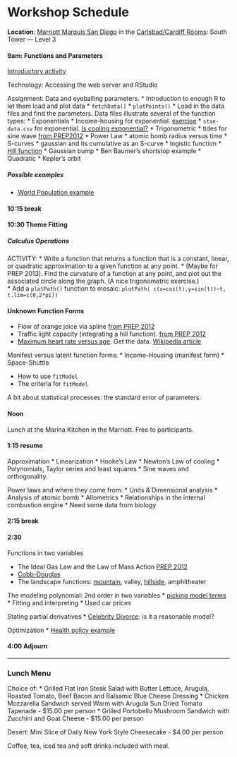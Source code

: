 Workshop Schedule
========================================================

**Location**: [Marriott Marquis San Diego](http://www.marriott.com/hotels/maps/travel/sandt-san-diego-marriott-marquis-and-marina/) in the [Carlsbad/Cardiff Rooms](http://www.marriott.com/hotelwebsites/us/s/sandt/SANDT_PDF/SANDT%20All-FloorDiagram2012-Color.pdf): South Tower --- Level 3

#### 9am: Functions and Parameters

[Introductory activity](Activities/Introduction/introductory-activity.html)

Technology: Accessing the web server and RStudio

Assignment: Data and eyeballing parameters.
* Introduction to enough R to let them load and plot data
    * `fetchData()`
    * `plotPoints()`
* Load in the data files and find the parameters.  Data files illustrate several of the function types:
    * Exponentials
       * Income-housing for exponential. [exercise](http://rpubs.com/dtkaplan/558)
       * `stan-data.csv` for exponential. [Is cooling exponential?](http://rpubs.com/dtkaplan/558)
    * Trigonometric
       * tides for sine wave [from PREP2012](http://prep2012.mosaic-web.org/Topics/Tides/tides-hawaii.html)
    * Power Law
       * atomic bomb radius versus time
    * S-curves
       * gaussian and its cumulative as an S-curve
       * logistic function
       * [Hill function](http://prep2012.mosaic-web.org/Topics/Functions/hillFunctions.html)
    * Gaussian bump 
        * Ben Baumer's shortstop example
    * Quadratic
        * Kepler's orbit
        
##### Possible examples

* [World Population example](http://prep2012.mosaic-web.org/Topics/Functions/WorldPopulation.html)

#### 10:15 break

#### 10:30 Theme Fitting

##### Calculus Operations

ACTIVITY: 
* Write a function that returns a function that is a constant, linear, or quadratic approximation to a given function at any point.
* (Maybe for PREP 2013).  Find the curvature of a function at any point, and plot out the associated circle along the graph.  (A nice trigonometric exercise.)  
    * Add a `plotPath()` function to mosaic: `plotPath( c(x=cos(t),y=sin(t))~t, t.lim=c(0,2*pi))`


#### Unknown Function Forms
* Flow of orange joice via spline [from PREP 2012](http://prep2012.mosaic-web.org/Topics/OrangeJuiceFlow/OrangeJuice.html)
* Traffic light capacity (integrating a hill function). [from PREP 2012](http://prep2012.mosaic-web.org/Topics/Integration/Traffic-Light-Capacity.html)
* [Maximum heart rate versus age](https://dl.dropbox.com/u/5098197/PREP2012/max-hr.pdf).  Get the data.  [Wikipedia article](http://en.wikipedia.org/wiki/Heart_rate)

Manifest versus latent function forms:
* Income-Housing (manifest form)
* Space-Shuttle

* How to use `fitModel`
* The criteria for `fitModel`

A bit about statistical processes: the standard error of parameters.

#### Noon 

Lunch at the Marina Kitchen in the Marriott.  Free to participants.

#### 1:15 resume



Approximation
* Linearization
    * Hooke's Law
    * Newton's Law of cooling
* Polynomials, Taylor series and least squares
* Sine waves and orthogonality.


Power laws and where they come from:
* Units & Dimensional analysis
    * Analysis of atomic bomb
* Allometrics
    * Relationships in the internal combustion engine
    * Need some data from biology


#### 2:15 break


#### 2:30

Functions in two variables

* The Ideal Gas Law and the Law of Mass Action [PREP 2012](http://dl.dropbox.com/u/5098197/Math135/In-Class/ideal-gas-activity1.pdf)
* [Cobb-Douglas](http://prep2012.mosaic-web.org/Topics/Cobb-Douglas/cobb-douglas.html)
* The landscape functions: [mountain](http://dl.dropbox.com/u/5098197/Math135/Figures/cairo-solar.png), valley, [hillside](http://dl.dropbox.com/u/5098197/Math135/Figures/1000px-Body_mass_index_chart.png), amphitheater

The modeling polynomial: 2nd order in two variables
* [picking model terms](http://dl.dropbox.com/u/5098197/Math135/In-Class/poly2d.pdf)
* Fitting and interpreting
   * Used car prices

Stating partial derivatives
* [Celebrity Divorce](http://dl.dropbox.com/u/5098197/Math135/In-Class/celebrity-divorce.pdf): is it a reasonable model?

Optimization
* [Health policy example](http://prep2012.mosaic-web.org/Topics/Optimization/QALY3.html)

#### 4:00 Adjourn

-------------

### Lunch Menu

Choice of:
* Grilled Flat Iron Steak Salad with Butter Lettuce, Arugula, Roasted Tomato, Beef Bacon and Balsamic Blue Cheese Dressing 
* Chicken Mozzarella Sandwich served Warm with Arugula Sun Dried Tomato Tapenade - $15.00 per person 
* Grilled Portobello Mushroom Sandwich with Zucchini and Goat Cheese - $15.00 per person
 
Desert:
Mini Slice of Daily New York Style Cheesecake - $4.00 per person
 
Coffee, tea, iced tea and soft drinks included with meal.
